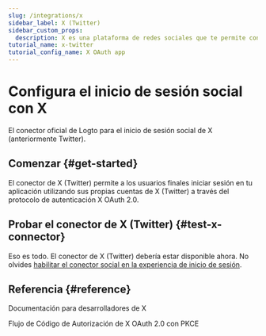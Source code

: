 ```yaml
---
slug: /integrations/x
sidebar_label: X (Twitter)
sidebar_custom_props:
  description: X es una plataforma de redes sociales que te permite conectarte con amigos y familiares.
tutorial_name: x-twitter
tutorial_config_name: X OAuth app
---
```




# Configura el inicio de sesión social con X

El conector oficial de Logto para el inicio de sesión social de X (anteriormente Twitter).

<GuideTip />

## Comenzar \{#get-started}

El conector de X (Twitter) permite a los usuarios finales iniciar sesión en tu aplicación utilizando sus propias cuentas de X (Twitter) a través del protocolo de autenticación X OAuth 2.0.

<Integration />

## Probar el conector de X (Twitter) \{#test-x-connector}

Eso es todo. El conector de X (Twitter) debería estar disponible ahora. No olvides [habilitar el conector social en la experiencia de inicio de sesión](/connectors/social-connectors/#enable-social-sign-in).

## Referencia \{#reference}

<Url href="https://developer.x.com/en/docs">Documentación para desarrolladores de X</Url>

<Url href="https://developer.x.com/en/docs/authentication/oauth-2-0/authorization-code">
  Flujo de Código de Autorización de X OAuth 2.0 con PKCE
</Url>
